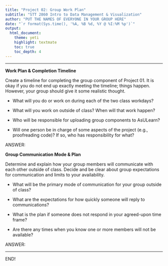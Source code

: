 ```yaml
---
title: "Project 02: Group Work Plan"
subtitle: "STT 2860 Intro to Data Management & Visualization" 
author: "PUT THE NAMES OF EVERYONE IN YOUR GROUP HERE"
date: "`r format(Sys.time(), '%A, %B %d, %Y @ %I:%M %p')`"
output: 
  html_document: 
    theme: yeti
    highlight: textmate
    toc: true
    toc_depth: 4 
---
```

***

**Work Plan & Completion Timeline**

Create a timeline for completing the group component of Project 01. It is okay if you do not end up exactly meeting the timeline; things happen. However, your group should give it some realistic thought.

* What will you do or work on during each of the two class workdays? 

* What will you work on outside of class? When will that work happen?

* Who will be responsible for uploading group components to AsULearn?

* Will one person be in charge of some aspects of the project (e.g., proofreading code)? If so, who has responsibility for what? 

ANSWER:

**Group Communication Mode & Plan**

Determine and explain how your group members will communicate with each other outside of class. Decide and be clear about group expectations for communication and limits to your availability.

* What will be the primary mode of communication for your group outside of class?

* What are the expectations for how quickly someone will reply to communications?

* What is the plan if someone does not respond in your agreed-upon time frame? 

* Are there any times when you know one or more members will not be available?

ANSWER:

***
END!
